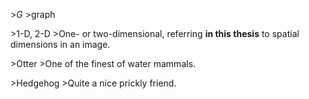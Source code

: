 \>$G$ \>graph

\>1-D, 2-D \>One- or two-dimensional, referring **in this thesis** to spatial dimensions in an image.

\>Otter \>One of the finest of water mammals.

\>Hedgehog \>Quite a nice prickly friend.